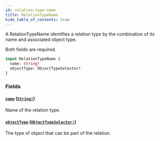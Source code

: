 ```yaml
---
id: relation-type-name
title: RelationTypeName
hide_table_of_contents: true
---
```



A RelationTypeName identifies a relation type by the combination of its name and associated object type.

Both fields are required.

```graphql
input RelationTypeName {
  name: String!
  objectType: ObjectTypeSelector!
}
```


### Fields

#### [`name`](#) ([`String!`](/docs/directory-api-reference/schema/scalars/string))

Name of the relation type.


#### [`objectType`](#) ([`ObjectTypeSelector!`](/docs/directory-api-reference/schema/inputs/object-type-selector))

The type of object that can be part of the relation.




